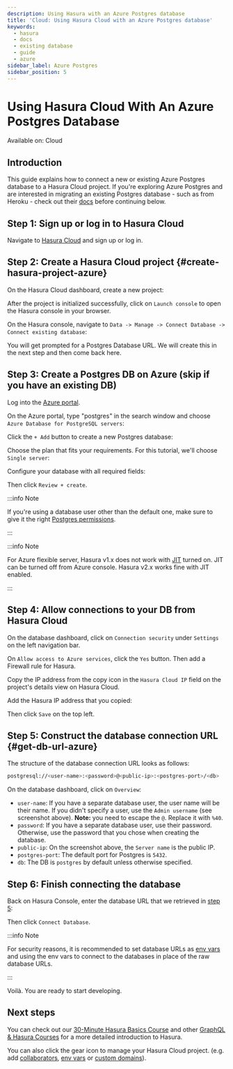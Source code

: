 ```yaml
---
description: Using Hasura with an Azure Postgres database
title: 'Cloud: Using Hasura Cloud with an Azure Postgres database'
keywords:
  - hasura
  - docs
  - existing database
  - guide
  - azure
sidebar_label: Azure Postgres
sidebar_position: 5
---
```



# Using Hasura Cloud With An Azure Postgres Database

<div className='badge badge--primary heading-badge'>Available on: Cloud</div>

## Introduction

This guide explains how to connect a new or existing Azure Postgres database to a Hasura Cloud project. If you're
exploring Azure Postgres and are interested in migrating an existing Postgres database - such as from Heroku - check out
their [docs](https://learn.microsoft.com/en-us/azure/dms/tutorial-postgresql-azure-postgresql-online-portal) before
continuing below.

## Step 1: Sign up or log in to Hasura Cloud

Navigate to [Hasura Cloud](https://cloud.hasura.io/signup/?pg=docs&plcmt=body&cta=navigate-to-hasura-cloud&tech=default)
and sign up or log in.

## Step 2: Create a Hasura Cloud project {#create-hasura-project-azure}

On the Hasura Cloud dashboard, create a new project:

<Thumbnail src='/img/cloud-dbs/create-hasura-cloud-project.png' alt='Create Hasura Cloud project' width='1000px' />

After the project is initialized successfully, click on `Launch console` to open the Hasura console in your browser.

On the Hasura console, navigate to `Data -> Manage -> Connect Database -> Connect existing database`:

You will get prompted for a Postgres Database URL. We will create this in the next step and then come back here.

<Thumbnail src='/img/cloud-dbs/existing-db-setup.png' alt='Hasura Cloud database setup' width='700px' />

## Step 3: Create a Postgres DB on Azure (skip if you have an existing DB)

Log into the [Azure portal](https://portal.azure.com).

On the Azure portal, type "postgres" in the search window and choose `Azure Database for PostgreSQL servers`:

<Thumbnail src='/img/cloud-dbs/azure/select-postgres-db.png' alt='Select Postgres database on Azure' />

Click the `+ Add` button to create a new Postgres database:

<Thumbnail src='/img/cloud-dbs/azure/add-postgres-db.png' alt='Add Postgres database on Azure' />

Choose the plan that fits your requirements. For this tutorial, we'll choose `Single server`:

<Thumbnail src='/img/cloud-dbs/azure/pg-single-server.png' alt='Select single server on Azure' width='600px' />

Configure your database with all required fields:

<Thumbnail src='/img/cloud-dbs/azure/configure-db.png' alt='Configure database on Azure' width='600px' />

Then click `Review + create`.

:::info Note

If you're using a database user other than the default one, make sure to give it the right
[Postgres permissions](/deployment/postgres-requirements.mdx#managed-pg-permissions).

:::

:::info Note

For Azure flexible server, Hasura v1.x does not work with
[JIT](https://www.postgresql.org/docs/11/runtime-config-query.html#GUC-JIT) turned on. JIT can be turned off from Azure
console. Hasura v2.x works fine with JIT enabled.

:::

## Step 4: Allow connections to your DB from Hasura Cloud

On the database dashboard, click on `Connection security` under `Settings` on the left navigation bar.

On `Allow access to Azure services`, click the `Yes` button. Then add a Firewall rule for Hasura.

Copy the IP address from the copy icon in the `Hasura Cloud IP` field on the project's details view on Hasura Cloud.

<Thumbnail src='/img/projects/hasura-cloud-ip.png' alt='Hasura Cloud IP field' />

Add the Hasura IP address that you copied:

<Thumbnail src='/img/cloud-dbs/azure/add-hasura-ip.png' alt='Add Hasura IP on Azure' />

Then click `Save` on the top left.

## Step 5: Construct the database connection URL {#get-db-url-azure}

The structure of the database connection URL looks as follows:

```bash
postgresql://<user-name>:<password>@<public-ip>:<postgres-port>/<db>
```

On the database dashboard, click on `Overview`:

<Thumbnail
  src='/img/cloud-dbs/azure/get-database-connection-string.png'
  alt='Construct the database connection string for Azure'
/>

- `user-name`: If you have a separate database user, the user name will be their name. If you didn't specify a user, use
  the `Admin username` (see screenshot above). **Note:** you need to escape the `@`. Replace it with `%40`.
- `password`: If you have a separate database user, use their password. Otherwise, use the password that you chose when
  creating the database.
- `public-ip`: On the screenshot above, the `Server name` is the public IP.
- `postgres-port`: The default port for Postgres is `5432`.
- `db`: The DB is `postgres` by default unless otherwise specified.

## Step 6: Finish connecting the database

Back on Hasura Console, enter the database URL that we retrieved in [step 5](#get-db-url-azure):

<Thumbnail src='/img/cloud-dbs/azure/azure-complete.png' alt='Database setup' width='600px' />

Then click `Connect Database`.

:::info Note

For security reasons, it is recommended to set database URLs as
[env vars](/projects/env-vars.mdx#manage-project-env-vars) and using the env vars to connect to the databases in place
of the raw database URLs.

:::

Voilà. You are ready to start developing.

<Thumbnail src='/img/cloud-dbs/hasura-console.png' alt='Hasura console' />

## Next steps

You can check out our [30-Minute Hasura Basics Course](https://hasura.io/learn/graphql/hasura/introduction/) and other
[GraphQL & Hasura Courses](https://hasura.io/learn/) for a more detailed introduction to Hasura.

You can also click the gear icon to manage your Hasura Cloud project. (e.g. add
[collaborators](/projects/collaborators.mdx#manage-project-collaborators),
[env vars](/projects/env-vars.mdx#manage-project-env-vars) or
[custom domains](/projects/domains.mdx#manage-project-domains)).

<Thumbnail src='/img/getting-started/project-manage.png' alt='Project actions' width='860px' />
